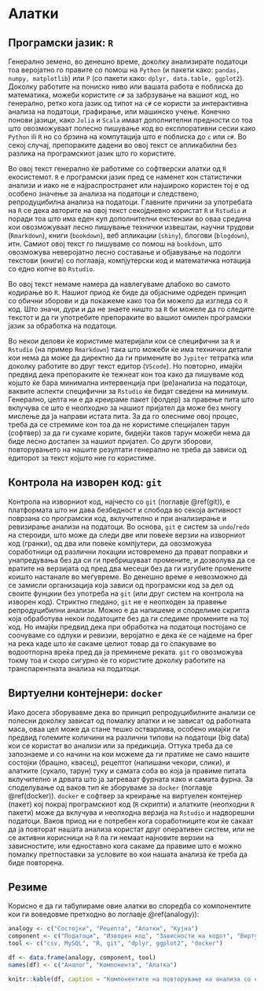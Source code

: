 # Алатки {#tools}

## Програмски јазик: `R` 

Генерално земено, во денешно време, доколку анализирате податоци тоа веројатно го правите со помош на `Python` (и пакети како: `pandas, numpy, matplotlib`) или `Р` (со пакети како: `dplyr, data.table, ggplot2`). Доколку работите на пониско ниво или вашата работа е поблиска до математика, можеби користите `c#` за забрзување на вашиот код, но генерално, ретко кога јазик од типот на `c#` сe користи за интерактивна анализа на податоци, графирање, или машинско учење. Конечно понови јазици, како `Julia` и `Scala` имаат дополнителни предности со тоа што овозможуваат полесно пишување код во експлоративни сесии како `Python` ili `R` но со брзина на компутација што е поблиска до `c` или `c#`. Во секој случај, препораките дадени во овој текст се апликабилни без разлика на програмскиот јазик што го користите. 

Во овој текст генерално ќе работиме со софтверски алатки од `R` екосистемот. `R` е програмски јазик пред се наменет кон статистички анализи и иако не е најраспространет или најшироко користен тој е од особено значење за анализа на податоци и следствено, репродуцибилна анализа на податоци. Главните причини за употребата на `R` се дека авторите на овој текст секојдневно користат `R` и `Rstudio` и поради тоа што има еден куп дополнителни екстензии во оваа средина кои овозможуваат лесно пишување технички извештаи, научни трудови (`Rmarkdown`), книги (`bookdown`), веб апликации (`shiny`), блогови (`blogdown`), итн. Самиот овој текст го пишувамe со помош на `bookdown`, што овозможува неверојатно лесно составање и објавување на подолги текстови (книги) со поглавја, компјутерски код и математичка нотација со едно копче во `Rstudio`.

Во овој текст немаме намера да навлегуваме длабоко во самото кодирање во `R`. Нашиот приод ќе биде да објасниме одреден принцип со обични зборови и да покажеме како тоа би можело да изгледа со `R` код. Што значи, дури и да не знаете ништо за `R` би можеле да го следите текстот и да ги употребите препораките во вашиот омилен програмски јазик за обработка на податоци. 

Во некои делови ќе користиме материјали кои се специфични за `R` и `Rstudio` (на пример `Rmarkdown`) така што можеби ќе има технички детали кои нема да може да директно да ги примените во `Jypiter` тетратка или доколку работите во друг текст едитор (`VScode`). Но повторно, имајќи предвид дека препораките ќе тежнеат кон тоа како да пишуваме код којшто ќе бара минимална интервенција при (ре)анализа на податоци, ваквите аспекти специфични за `Rstudio` ќе бидат сведени на минимум. Генерално, целта ни е да креираме пакет (фолдер) за правење пита што вклучува се што е неопходно за нашиот пријател да може без многу мислење да ја направи истата пита. За да го олесниме овој процес, треба да се стремиме кон тоа да не користиме специјален тарун (софтвер) за да ги сукаме корите, бидејќи таков тарун можеби нема да биде лесно достапен за нашиот пријател. Со други зборови, повторувањето на нашите резултати генерално не треба да зависи од едиторот за текст којшто ние го користиме.

## Контрола на изворен код: `git` 

Контрола на изворниот код, најчесто со `git`  (поглавје \@ref(git)), е платформата што ни дава безбедност и слобода во секоја активност поврзана со програмски код, вклучително и при анализирање и ревизирање анализи на податоци. Во основа, `git` e систем за `undo`/`redo` на стероиди, што може да следи две или повеќе верзии на изворниот код (гранки), од два или повеќе компјутери, да овозможува соработници од различни локации истовремено да прават поправки и унапредувања без да си ги пребришуваат промените, и дозволува да се вратите на верзијата од пред два месеци без да ги изгубите промените коишто настанале во меѓувреме. Во денешно време е невозможно да се замисли организација која зависи од програмски код за дел од своите фунцкии без употреба на `git` (или друг систем на контрола на изворен код). Стриктно гледано, `git` не е неопходен за правење репродуцибилни анализи. Можно е да напишеме и споделиме скрипта која обработува некои податоците без да ги следиме промените на тој код. Но имајќи предвид дека при обработка на податоци постојано се соочуваме со одлуки и ревизии, веројатно е дека ќе се најдеме на брег на река каде што ќе сакаме целиот товар да го спакуваме во водоотпорна вреќа пред да ја преминеме реката. `git` го овозможува токму тоа и скоро сигурно ќе го користите доколку работите на транспарентната анализа на податоци. 

## Виртуелни контејнери: `docker`

Иако досега зборувавме дека во принцип репродуцибилните анализи се полесни доколку зависат од помалку алатки и не зависат од работната маса, оваа цел може да стане тешко остварлива, особено имајќи ги предвид големите количини на различни типови на податоци (big data) кои се користат во анализи или за предикција. Оттука треба да се запознаеме и со начини на кои можеме да ги пратиме не само нашите состојки (брашно, квасец), рецептот (напишани чекори, слики), и алатките (сукало, тарун) туку и самата соба во која ја правиме питата вклучително и дрвата што ја загреваат фурната како и самата фурна. За споделување од ваков тип ќе зборуваме за `docker` (поглавје \@ref(docker)). `docker` е софтвер за креирање на виртуелен контејнер (пакет) кој покрај програмскиот код (`R` скрипти) и алатките (неопходни `R` пакети) може да вклучува и неопходна верзија на `Rstudio` и надворешни податоци. Ваков приод ни е потребен кога соработниците кои ќе сакаат да ја повторат нашата анализа користат друг оперативен систем, или не се активни корисници на `R` па ги немаат најновите верзии на зависностите, или едноставно кога сакаме да правиме што е можно помалку претпоставки за условите во кои нашата анализа ќе треба да биде повторена.

## Резиме

Корисно е да ги табулираме овие алатки во споредба со компонентите кои ги воведовме претходно во поглавје \@ref(analogy)):

```r
analogy <- c("Состојки", "Рецепта", "Алатки", "Кујна")
component <- c("Податоци", "Изворен код", "Зависности на кодот", "Виртуелен контејнер")
tool <- c("csv, MySQL", "R, git", "dplyr, ggplot2", "docker")

df <- data.frame(analogy, component, tool)
names(df) <- c("Аналог", "Компонента", "Алатка")

knitr::kable(df, caption = "Компонентите на повторување на анализа со соодветните софтверски алатки.")
```

